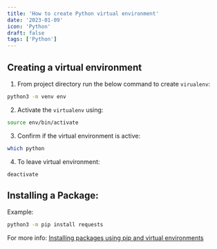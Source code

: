 ```yaml
---
title: 'How to create Python virtual environment'
date: '2023-01-09'
icon: 'Python'
draft: false
tags: ['Python']
---
```


## Creating a virtual environment

1. From project directory run the below command to create `virualenv`:

```sh
python3 -m venv env
```

2. Activate the `virtualenv` using:

```sh
source env/bin/activate
```

3. Confirm if the virtual environment is active:

```sh
which python
```

4. To leave virtual environment:

```
deactivate
```

## Installing a Package:

Example:

```sh
python3 -m pip install requests
```

For more info:
[Installing packages using pip and virtual environments](https://packaging.python.org/en/latest/guides/installing-using-pip-and-virtual-environments/)
